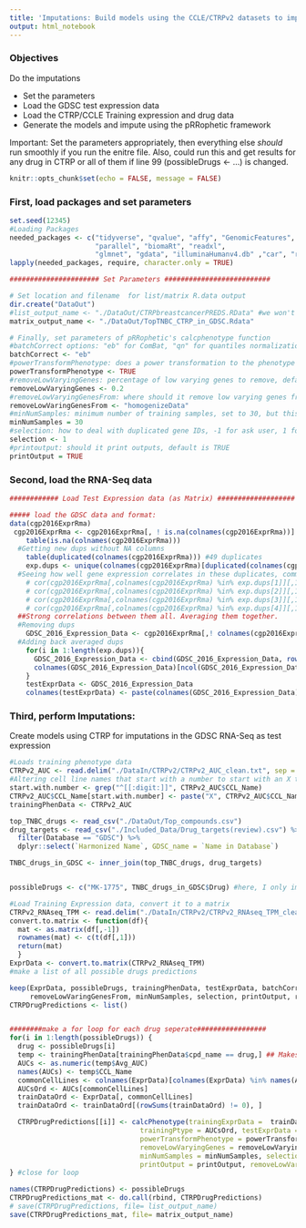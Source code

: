 ```yaml
---
title: 'Imputations: Build models using the CCLE/CTRPv2 datasets to impute drug response in GDSC cell lines'
output: html_notebook 
---
```


### Objectives

Do the imputations

 * Set the parameters
 * Load the GDSC test expression data
 * Load the CTRP/CCLE Training expression and drug data
 * Generate the models and impute using the pRRophetic framework

Important: Set the parameters appropriately, then everything else *should* run smoothly if you run the enitre file. Also, could run this and get results for any drug in CTRP or all of them if line 99 (possibleDrugs <- ...) is changed. 

```r
knitr::opts_chunk$set(echo = FALSE, message = FALSE)
```

### First, load packages and set parameters
```r
set.seed(12345)
#Loading Packages
needed_packages <- c("tidyverse", "qvalue", "affy", "GenomicFeatures", "org.Hs.eg.db", "TxDb.Hsapiens.UCSC.hg19.knownGene", 
                     "parallel", "biomaRt", "readxl", 
                     "glmnet", "gdata", "illuminaHumanv4.db" ,"car", "ridge", "preprocessCore", "genefilter", "sva", "pRRophetic")
lapply(needed_packages, require, character.only = TRUE)

###################### Set Parameters ##########################

# Set location and filename  for list/matrix R.data output 
dir.create("DataOut")
#list_output_name <- "./DataOut/CTRPbreastcancerPREDS.RData" #we won't be using the list, but you can save it if you so choose 
matrix_output_name <- "./DataOut/TopTNBC_CTRP_in_GDSC.Rdata"

# Finally, set parameters of pRRophetic's calcphenotype function 
#batchCorrect options: "eb" for ComBat, "qn" for quantiles normalization, "standardize", or "none"
batchCorrect <- "eb"
#powerTransformPhenotype: does a power transformation to the phenotype data, recommended over log transformations by the literture for use in Ridge regression 
powerTransformPhenotype <- TRUE
#removeLowVaryingGenes: percentage of low varying genes to remove, default is at 0.2 
removeLowVaryingGenes <- 0.2
#removeLowVaryingGenesFrom: where should it remove low varying genes from "homogenizeData" or "rawData"
removeLowVaringGenesFrom <- "homogenizeData"
#minNumSamples: minimum number of training samples, set to 30, but this shouldn't be an issue since the there are many samples 
minNumSamples = 30
#selection: how to deal with duplicated gene IDs, -1 for ask user, 1 for summarize by mean, 2 for disregard duplicates
selection <- 1
#printoutput: should it print outputs, default is TRUE
printOutput = TRUE


```

### Second, load the RNA-Seq data

```r
############ Load Test Expression data (as Matrix) ###################

##### load the GDSC data and format:
data(cgp2016ExprRma)
 cgp2016ExprRma <- cgp2016ExprRma[, ! is.na(colnames(cgp2016ExprRma))]
    table(is.na(colnames(cgp2016ExprRma)))
  #Getting new dups without NA columns
    table(duplicated(colnames(cgp2016ExprRma))) #49 duplicates
    exp.dups <- unique(colnames(cgp2016ExprRma)[duplicated(colnames(cgp2016ExprRma))])
  #Seeing how well gene expression correlates in these duplicates, commented out code would show they correlate well
    # cor(cgp2016ExprRma[,colnames(cgp2016ExprRma) %in% exp.dups[1]][,1], cgp2016ExprRma[,colnames(cgp2016ExprRma) %in% exp.dups[1]][,2])
    # cor(cgp2016ExprRma[,colnames(cgp2016ExprRma) %in% exp.dups[2]][,1], cgp2016ExprRma[,colnames(cgp2016ExprRma) %in% exp.dups[2]][,2])
    # cor(cgp2016ExprRma[,colnames(cgp2016ExprRma) %in% exp.dups[3]][,1], cgp2016ExprRma[,colnames(cgp2016ExprRma) %in% exp.dups[3]][,2])
    # cor(cgp2016ExprRma[,colnames(cgp2016ExprRma) %in% exp.dups[4]][,1], cgp2016ExprRma[,colnames(cgp2016ExprRma) %in% exp.dups[4]][,2])
  ##Strong correlations between them all. Averaging them together.
  #Removing dups
    GDSC_2016_Expression_Data <- cgp2016ExprRma[,! colnames(cgp2016ExprRma) %in% exp.dups]
  #Adding back averaged dups
    for(i in 1:length(exp.dups)){
      GDSC_2016_Expression_Data <- cbind(GDSC_2016_Expression_Data, rowMeans(cgp2016ExprRma[,colnames(cgp2016ExprRma) %in% exp.dups[i]]))
      colnames(GDSC_2016_Expression_Data)[ncol(GDSC_2016_Expression_Data)] <- exp.dups[i]
    }
    testExprData <- GDSC_2016_Expression_Data
    colnames(testExprData) <- paste(colnames(GDSC_2016_Expression_Data), "test", sep = "_") #The Test expression dataset cannot have the same names as the traning expression dataset, so adding "test" prevents that. The imputation framework below only does batch correction across all the cell lines; luckily, the models are built for every test subject separately and independently. That is, we can still perform an analysis of non-overlapping cell lines even if we impute in all. We will impute in all the cell lines then because of this and since the overlap is coming from two completely independent datasets. 

```

### Third, perform Imputations:

Create models using CTRP for imputations in the GDSC RNA-Seq as test expression

```r

#Loads training phenotype data 
CTRPv2_AUC <- read.delim("./DataIn/CTRPv2/CTRPv2_AUC_clean.txt", sep = "\t", stringsAsFactors = F)
#Altering cell line names that start with a number to start with an X to match rownames of expression data
start.with.number <- grep("^[[:digit:]]", CTRPv2_AUC$CCL_Name)
CTRPv2_AUC$CCL_Name[start.with.number] <- paste("X", CTRPv2_AUC$CCL_Name[start.with.number], sep = "")
trainingPhenData <- CTRPv2_AUC

top_TNBC_drugs <- read_csv("./DataOut/Top_compounds.csv") 
drug_targets <- read_csv("./Included_Data/Drug_targets(review).csv") %>% 
  filter(Database == "GDSC") %>% 
  dplyr::select(`Harmonized Name`, GDSC_name = `Name in Database`) 

TNBC_drugs_in_GDSC <- inner_join(top_TNBC_drugs, drug_targets)


possibleDrugs <- c("MK-1775", TNBC_drugs_in_GDSC$Drug) #here, I only impute for AZD-1775 because it is the only one I present in the paper. To get the values on all 545 drugs in CTRP, use the unique(trainingPhenData$cpd_name) instead

#Load Training Expression data, convert it to a matrix
CTRPv2_RNAseq_TPM <- read.delim("./DataIn/CTRPv2/CTRPv2_RNAseq_TPM_clean.txt",  sep = "\t", stringsAsFactors = F)
convert.to.matrix <- function(df){
  mat <- as.matrix(df[,-1])
  rownames(mat) <- c(t(df[,1]))
  return(mat)
  }
ExprData <- convert.to.matrix(CTRPv2_RNAseq_TPM)
#make a list of all possible drugs predictions

keep(ExprData, possibleDrugs, trainingPhenData, testExprData, batchCorrect, powerTransformPhenotype, 
     removeLowVaringGenesFrom, minNumSamples, selection, printOutput, removeLowVaryingGenes, sure = TRUE)
CTRPDrugPredictions <- list()


########make a for loop for each drug seperate#################
for(i in 1:length(possibleDrugs)) { 
  drug <- possibleDrugs[i]
  temp <- trainingPhenData[trainingPhenData$cpd_name == drug,] ## Makes temp matrix to extract the AUCs easier
  AUCs <- as.numeric(temp$Avg_AUC)
  names(AUCs) <- temp$CCL_Name
  commonCellLines <- colnames(ExprData)[colnames(ExprData) %in% names(AUCs)]
  AUCsOrd <- AUCs[commonCellLines]
  trainDataOrd <- ExprData[, commonCellLines]
  trainDataOrd <- trainDataOrd[(rowSums(trainDataOrd) != 0), ]

  CTRPDrugPredictions[[i]] <- calcPhenotype(trainingExprData =  trainDataOrd, 
                                trainingPtype = AUCsOrd, testExprData = testExprData, batchCorrect = batchCorrect, 
                                powerTransformPhenotype = powerTransformPhenotype, 
                                removeLowVaryingGenes = removeLowVaryingGenes, 
                                minNumSamples = minNumSamples, selection = selection, 
                                printOutput = printOutput, removeLowVaringGenesFrom = removeLowVaringGenesFrom)
} #close for loop

names(CTRPDrugPredictions) <- possibleDrugs
CTRPDrugPredictions_mat <- do.call(rbind, CTRPDrugPredictions)
# save(CTRPDrugPredictions, file= list_output_name)
save(CTRPDrugPredictions_mat, file= matrix_output_name)



```


